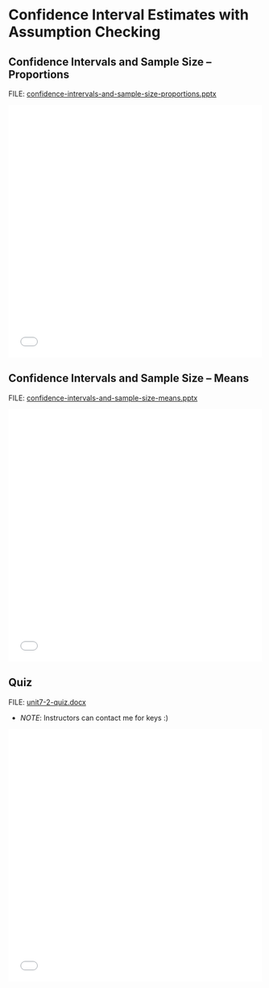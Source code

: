 # Confidence Interval Estimates with Assumption Checking

## Confidence Intervals and Sample Size -- Proportions

FILE: [confidence-intrervals-and-sample-size-proportions.pptx](https://github.com/coltongearhart/elementary-stats/blob/main/slides/confidence-intrervals-and-sample-size-proportions.pptx)

<embed src="slides/confidence-intrervals-and-sample-size-proportions.pdf" type="application/pdf" width="100%" height="500px"></embed>

## Confidence Intervals and Sample Size -- Means

FILE: [confidence-intervals-and-sample-size-means.pptx](https://github.com/coltongearhart/elementary-stats/blob/main/slides/confidence-intervals-and-sample-size-means.pptx)

<embed src="slides/confidence-intervals-and-sample-size-means.pdf" type="application/pdf" width="100%" height="500px"></embed>

## Quiz

FILE: [unit7-2-quiz.docx](https://github.com/coltongearhart/elementary-stats/blob/main/quizzes/unit7-2-quiz.docx)

-   *NOTE*: Instructors can contact me for keys :)

<embed src="quizzes/unit7-2-quiz.pdf" type="application/pdf" width="100%" height="500px"></embed>

